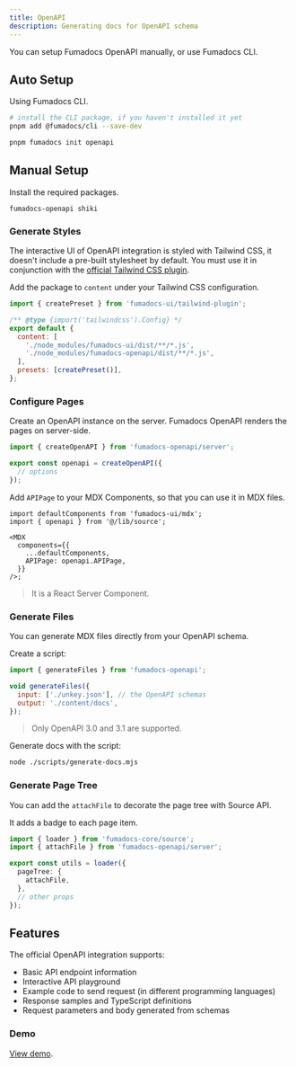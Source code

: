 ```yaml
---
title: OpenAPI
description: Generating docs for OpenAPI schema
---
```


You can setup Fumadocs OpenAPI manually, or use Fumadocs CLI.

## Auto Setup

Using Fumadocs CLI.

```bash
# install the CLI package, if you haven't installed it yet
pnpm add @fumadocs/cli --save-dev

pnpm fumadocs init openapi
```

## Manual Setup

Install the required packages.

```package-install
fumadocs-openapi shiki
```

### Generate Styles

The interactive UI of OpenAPI integration is styled with Tailwind CSS, it doesn't include a pre-built stylesheet by default.
You must use it in conjunction with the [official Tailwind CSS plugin](/docs/ui/theme#docsui-plugin).

Add the package to `content` under your Tailwind CSS configuration.

```js title="tailwind.config.js"
import { createPreset } from 'fumadocs-ui/tailwind-plugin';

/** @type {import('tailwindcss').Config} */
export default {
  content: [
    './node_modules/fumadocs-ui/dist/**/*.js',
    './node_modules/fumadocs-openapi/dist/**/*.js',
  ],
  presets: [createPreset()],
};
```

### Configure Pages

Create an OpenAPI instance on the server. Fumadocs OpenAPI renders the pages on server-side.

```ts title="lib/source.ts"
import { createOpenAPI } from 'fumadocs-openapi/server';

export const openapi = createOpenAPI({
  // options
});
```

Add `APIPage` to your MDX Components, so that you can use it in MDX files.

```tsx title="page.tsx"
import defaultComponents from 'fumadocs-ui/mdx';
import { openapi } from '@/lib/source';

<MDX
  components={{
    ...defaultComponents,
    APIPage: openapi.APIPage,
  }}
/>;
```

> It is a React Server Component.

### Generate Files

You can generate MDX files directly from your OpenAPI schema.

Create a script:

```js title="scripts/generate-docs.mjs"
import { generateFiles } from 'fumadocs-openapi';

void generateFiles({
  input: ['./unkey.json'], // the OpenAPI schemas
  output: './content/docs',
});
```

> Only OpenAPI 3.0 and 3.1 are supported.

Generate docs with the script:

```bash
node ./scripts/generate-docs.mjs
```

### Generate Page Tree

You can add the `attachFile` to decorate the page tree with Source API.

It adds a badge to each page item.

```ts title="lib/source.ts"
import { loader } from 'fumadocs-core/source';
import { attachFile } from 'fumadocs-openapi/server';

export const utils = loader({
  pageTree: {
    attachFile,
  },
  // other props
});
```

## Features

The official OpenAPI integration supports:

- Basic API endpoint information
- Interactive API playground
- Example code to send request (in different programming languages)
- Response samples and TypeScript definitions
- Request parameters and body generated from schemas

### Demo

[View demo](/docs/openapi).
